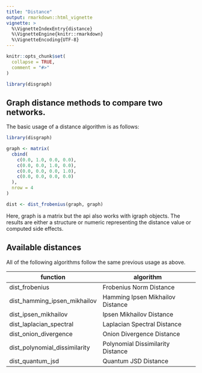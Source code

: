```yaml
---
title: "Distance"
output: rmarkdown::html_vignette
vignette: >
  %\VignetteIndexEntry{distance}
  %\VignetteEngine{knitr::rmarkdown}
  %\VignetteEncoding{UTF-8}
---
```


```r
knitr::opts_chunk$set(
  collapse = TRUE,
  comment = "#>"
)
```

```r
library(disgraph)
```

## Graph distance methods to compare two networks.

The basic usage of a distance algorithm is as follows:


```r
library(disgraph)

graph <- matrix(
  cbind(
    c(0.0, 1.0, 0.0, 0.0),
    c(0.0, 0.0, 1.0, 0.0),
    c(0.0, 0.0, 0.0, 1.0),
    c(0.0, 0.0, 0.0, 0.0)
  ),
  nrow = 4
)

dist <- dist_frobenius(graph, graph)
```

Here, graph is a matrix but the api also works with igraph objects. The results are either a structure or numeric representing the distance value or computed side effects.

## Available distances

All of the following algorithms follow the same previous usage as above.

| function 	| algorithm  	|
|------	|---	|
| dist_frobenius | Frobenius Norm Distance|
| dist_hamming_ipsen_mikhailov | Hamming Ipsen Mikhailov Distance |
| dist_ipsen_mikhailov | Ipsen Mikhailov Distance |
| dist_laplacian_spectral | Laplacian Spectral Distance |
| dist_onion_divergence | Onion Divergence Distance |
| dist_polynomial_dissimilarity | Polynomial Dissimilarity Distance |
| dist_quantum_jsd | Quantum JSD Distance |
